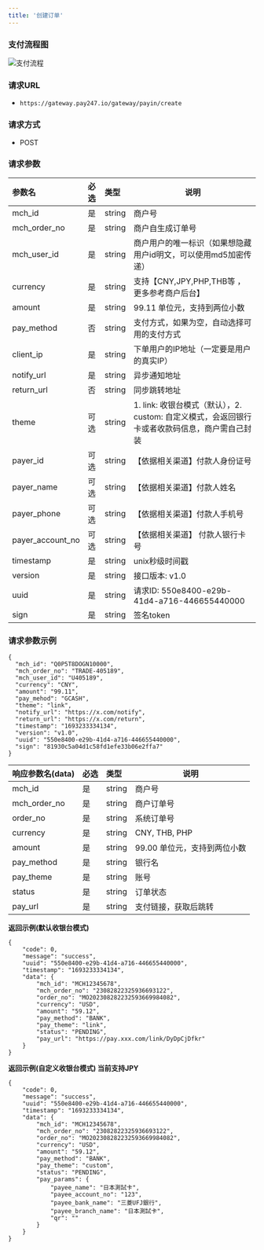 ```yaml
---
title: '创建订单'
---
```


### 支付流程图


![支付流程](./images/payin.jpg)

###  请求URL

- `https://gateway.pay247.io/gateway/payin/create`

### 请求方式

- POST

### 请求参数

| 参数名                | 必选  |类型| 说明                               |
|:-------------------|:----|:----- |----------------------------------|
| mch_id             | 是   |string | 商户号                              |
| mch_order_no       | 是   |string | 商户自生成订单号                         |
| mch_user_id        | 是   |string | 商户用户的唯一标识（如果想隐藏用户id明文，可以使用md5加密传递） |
| currency           | 是   |string | 支持【CNY,JPY,PHP,THB等 ，更多参考商户后台】            |
| amount             | 是   |string | 99.11  单位元，支持到两位小数               |
| pay_method         | 否  |string | 支付方式，如果为空，自动选择可用的支付方式          |
| client_ip          | 是   |string | 下单用户的IP地址（一定要是用户的真实IP）           |
| notify_url         | 是   |string | 异步通知地址                           |
| return_url         | 否   |string | 同步跳转地址                           |
| theme              | 可选  |string | 1. link: 收银台模式（默认），2. custom: 自定义模式，会返回银行卡或者收款码信息，商户需自己封装 |
| payer_id           | 可选  |string | 【依据相关渠道】付款人身份证号                |
| payer_name         | 可选  |string | 【依据相关渠道】付款人姓名                 |
| payer_phone        | 可选  |string | 【依据相关渠道】付款人手机号                 |
| payer_account_no | 可选  |string | 【依据相关渠道】 付款人银行卡号               |
| timestamp          | 是   |string | unix秒级时间戳                        |
| version            | 是   |string | 接口版本: v1.0                       |
| uuid  | 是  | string   | 请求ID: 550e8400-e29b-41d4-a716-446655440000 |
| sign               | 是   |string | 签名token                          |


### 请求参数示例

```
{
  "mch_id": "Q0P5T8DOGN10000",
  "mch_order_no": "TRADE-405189",
  "mch_user_id": "U405189",
  "currency": "CNY",
  "amount": "99.11",
  "pay_mehod": "GCASH",
  "theme": "link",
  "notify_url": "https://x.com/notify",
  "return_url": "https://x.com/return",
  "timestamp": "1693233334134",
  "version": "v1.0",
  "uuid": "550e8400-e29b-41d4-a716-446655440000",
  "sign": "81930c5a04d1c58fd1efe33b06e2ffa7"
}
```

| 响应参数名(data)  |必选|类型| 说明                 |
|:-------------|:---|:----- |--------------------|
| mch_id       |是  |string | 商户号              |
| mch_order_no |是  |string | 商户订单号              |
| order_no     |是  |string | 系统订单号              |
| currency     |是  |string | CNY, THB, PHP      |
| amount       |是  |string | 99.00  单位元，支持到两位小数 |
| pay_method   |是  |string | 银行名                |
| pay_theme    |是  |string | 账号                 |
| status       |是  |string | 订单状态 |
| pay_url      |是  |string | 支付链接，获取后跳转         |

**返回示例(默认收银台模式)**

```
{
	"code": 0,
	"message": "success",
	"uuid": "550e8400-e29b-41d4-a716-446655440000",
	"timestamp": "1693233334134",
	"data": {
		"mch_id": "MCH12345678",
		"mch_order_no": "23082822325936693122",
		"order_no": "MO202308282232593669984082",
		"currency": "USD",
		"amount": "59.12",
		"pay_method": "BANK",
		"pay_theme": "link",
		"status": "PENDING",
		"pay_url": "https://pay.xxx.com/link/DyDpCjDfkr"
	}
}
```

**返回示例(自定义收银台模式) 当前支持JPY**

```
{
	"code": 0,
	"message": "success",
	"uuid": "550e8400-e29b-41d4-a716-446655440000",
	"timestamp": "1693233334134",
	"data": {
		"mch_id": "MCH12345678",
		"mch_order_no": "23082822325936693122",
		"order_no": "MO202308282232593669984082",
		"currency": "USD",
		"amount": "59.12",
		"pay_method": "BANK",
		"pay_theme": "custom",
		"status": "PENDING",
		"pay_params": {
			"payee_name": "日本測試卡",
			"payee_account_no": "123",
			"payee_bank_name": "三菱UFJ銀行",
			"payee_branch_name": "日本測試卡",
			"qr": ""
		}
	}
}
```